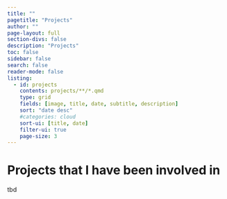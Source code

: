 ```yaml
---
title: ""
pagetitle: "Projects"
author: ""
page-layout: full
section-divs: false
description: "Projects"
toc: false
sidebar: false
search: false
reader-mode: false
listing:
  - id: projects
    contents: projects/**/*.qmd
    type: grid
    fields: [image, title, date, subtitle, description]
    sort: "date desc"
    #categories: cloud
    sort-ui: [title, date]
    filter-ui: true
    page-size: 3
---
```


# Projects that I have been involved in
tbd

::: {#projects}
:::